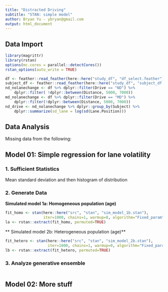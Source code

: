 ```yaml
---
title: "Distracted Driving"
subtitle: "STAN: simple model"
author: Bryan Yu - ybryan@gmail.com
output: html_document 
---
```



## Data Import 

```r

library(magrittr)
library(rstan)
options(mc.cores = parallel::detectCores())
rstan_options(auto_write = TRUE)

df <- feather::read_feather(here::here("study_df", "df_select.feather"))
subject_df <- feather::read_feather(here::here("study_df", "subject_df.feather"))
nd_nolanechange <- df %>% dplyr::filter(Drive == "ND") %>% 
    dplyr::filter( !dplyr::between(Distance, 5000, 7000))
md_nolanechange <- df %>% dplyr::filter(Drive == "MD") %>% 
    dplyr::filter(!dplyr::between(Distance, 5000, 7000))
nd_drive <- nd_nolanechange %>% dplyr::group_by(Subject) %>% 
    dplyr::summarize(sd_lane = log(sd(Lane.Position)))

```

## Data Analysis

Missing data from the following:



## Model 01: Simple regression for lane volatility

### 1. Sufficient Statistics

Mean standard deviation and then histogram of distribution

### 2. Generate Data 

**Simulated model 1a: Homogeneous population (age)**
```r

fit_homo <- stan(here::here("src", "stan", "sim_model_1b.stan"),
                 iter=1000, chains=1, warmup=0, algorithm="Fixed_param")
la <- rstan::extract(fit_homo, permuted=TRUE)

```

** Simulated model 2b: Heterogeneous population (age)**
```r

fit_hetero <- stan(here::here("src", "stan", "sim_model_2b.stan"),
                   iter=1000, chains=1, warmup=0, algorithm="Fixed_param")
lb <- rstan::extract(fit_hetero, permuted=TRUE)

```

### 3. Analyze generative ensemble
```r

```


## Model 02: More stuff

